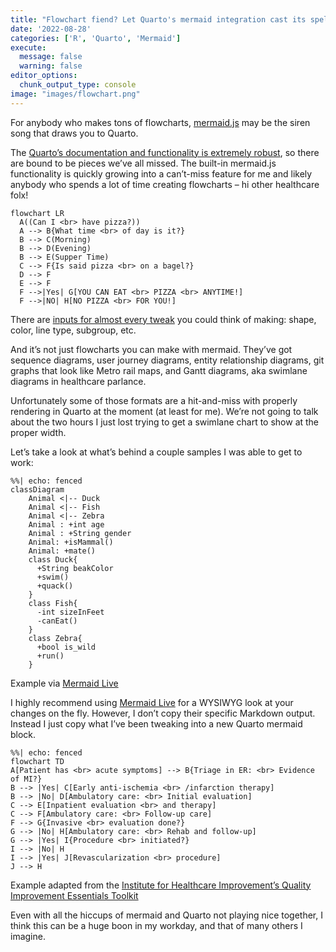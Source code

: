 ```yaml
---
title: "Flowchart fiend? Let Quarto's mermaid integration cast its spell"
date: '2022-08-28'
categories: ['R', 'Quarto', 'Mermaid']
execute: 
  message: false
  warning: false
editor_options: 
  chunk_output_type: console
image: "images/flowchart.png"
---
```


For anybody who makes tons of flowcharts, [mermaid.js](https://mermaid-js.github.io/mermaid/) may be the siren song that draws you to Quarto.

The [Quarto's documentation and functionality is extremely robust](https://quarto.org/docs/guide/), so there are bound to be pieces we've all missed. The built-in mermaid.js functionality is quickly growing into a can't-miss feature for me and likely anybody who spends a lot of time creating flowcharts -- hi other healthcare folx!

```mermaid
flowchart LR
  A((Can I <br> have pizza?))
  A --> B{What time <br> of day is it?} 
  B --> C(Morning)
  B --> D(Evening)
  B --> E(Supper Time)
  C --> F{Is said pizza <br> on a bagel?}
  D --> F
  E --> F
  F -->|Yes| G[YOU CAN EAT <br> PIZZA <br> ANYTIME!]
  F -->|NO| H[NO PIZZA <br> FOR YOU!]
```

There are [inputs for almost every tweak](https://mermaid-js.github.io/mermaid/#/flowchart) you could think of making: shape, color, line type, subgroup, etc.

And it's not just flowcharts you can make with mermaid. They've got sequence diagrams, user journey diagrams, entity relationship diagrams, git graphs that look like Metro rail maps, and Gantt diagrams, aka swimlane diagrams in healthcare parlance.

Unfortunately some of those formats are a hit-and-miss with properly rendering in Quarto at the moment (at least for me). We're not going to talk about the two hours I just lost trying to get a swimlane chart to show at the proper width.

Let's take a look at what's behind a couple samples I was able to get to work:

```mermaid
%%| echo: fenced
classDiagram
    Animal <|-- Duck
    Animal <|-- Fish
    Animal <|-- Zebra
    Animal : +int age
    Animal : +String gender
    Animal: +isMammal()
    Animal: +mate()
    class Duck{
      +String beakColor
      +swim()
      +quack()
    }
    class Fish{
      -int sizeInFeet
      -canEat()
    }
    class Zebra{
      +bool is_wild
      +run()
    }
```

Example via [Mermaid Live](https://mermaid.live/edit#pako:eNptkU1PwzAMhv9KlBOI9Q9UuyC2SRx22m2KhNzEdFbzAfnQBKP_nbSlYXT4ZD-OX72xL1w6hbzmUkMIG4LWgxGW5Xi0ZECz9VdVsU2S3S3dUTjd0iM2Hv7gmj2QjQxaXOJD9GRb1qJV6K-bw0jYg8np3f2iYSDiDEfbo73LBFgRbRC6J6edL41wJjMP5vI9gezmur_WGz5W9KrBe6BPfLY7xFiwBLuF-O_8uIJfQ41zmlF4OZNWBfpkF7Nz8BU36A2QyncZVQSPJzQoeJ1Tha-QdBRc2D4_TW8q72OrKDrP6-gTrjik6A4fVs719ObnuhPsvwES3pny)

I highly recommend using [Mermaid Live](https://mermaid.live/edit#pako:eNptkU1PwzAMhv9KlBOI9Q9UuyC2SRx22m2KhNzEdFbzAfnQBKP_nbSlYXT4ZD-OX72xL1w6hbzmUkMIG4LWgxGW5Xi0ZECz9VdVsU2S3S3dUTjd0iM2Hv7gmj2QjQxaXOJD9GRb1qJV6K-bw0jYg8np3f2iYSDiDEfbo73LBFgRbRC6J6edL41wJjMP5vI9gezmur_WGz5W9KrBe6BPfLY7xFiwBLuF-O_8uIJfQ41zmlF4OZNWBfpkF7Nz8BU36A2QyncZVQSPJzQoeJ1Tha-QdBRc2D4_TW8q72OrKDrP6-gTrjik6A4fVs719ObnuhPsvwES3pny) for a WYSIWYG look at your changes on the fly. However, I don't copy their specific Markdown output. Instead I just copy what I've been tweaking into a new Quarto mermaid block.

```mermaid
%%| echo: fenced
flowchart TD
A[Patient has <br> acute symptoms] --> B{Triage in ER: <br> Evidence of MI?}
B --> |Yes| C[Early anti-ischemia <br> /infarction therapy]
B --> |No| D[Ambulatory care: <br> Initial evaluation]
C --> E[Inpatient evaluation <br> and therapy]
C --> F[Ambulatory care: <br> Follow-up care]
F --> G{Invasive <br> evaluation done?}
G --> |No| H[Ambulatory care: <br> Rehab and follow-up]
G --> |Yes| I{Procedure <br> initiated?}
I --> |No| H
I --> |Yes| J[Revascularization <br> procedure]
J --> H
```

Example adapted from the [Institute for Healthcare Improvement's Quality Improvement Essentials Toolkit](https://www.ihi.org/resources/Pages/Tools/Quality-Improvement-Essentials-Toolkit.aspx)

Even with all the hiccups of mermaid and Quarto not playing nice together, I think this can be a huge boon in my workday, and that of many others I imagine.